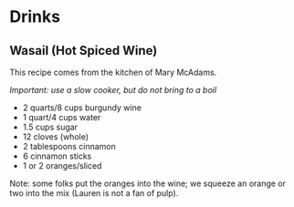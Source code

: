 # Drinks

## Wasail (Hot Spiced Wine)

This recipe comes from the kitchen of Mary McAdams.

_Important: use a slow cooker, but do not bring to a boil_

  *   2 quarts/8 cups burgundy wine
  *   1 quart/4 cups water
  *   1.5 cups sugar
  *   12 cloves (whole)
  *   2 tablespoons cinnamon
  *   6 cinnamon sticks
  *   1 or 2 oranges/sliced

Note: some folks put the oranges into the wine; we squeeze an orange or two into the mix (Lauren is not a fan of pulp).

